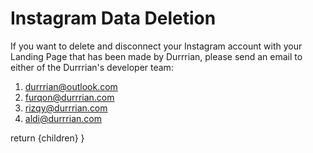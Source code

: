 
# Instagram Data Deletion

If you want to delete and disconnect your Instagram account with your Landing Page that has been made by Durrrian, please send an email to either of the Durrrian's developer team:

1. [durrrian@outlook.com](mailto:durrrian@outlook.com)
2. [furqon@durrrian.com](mailto:furqon@durrrian.com)
3. [rizqy@durrrian.com](mailto:rizqy@durrrian.com)
4. [aldi@durrrian.com](mailto:aldi@durrrian.com)

  return <MdxLayout title='Durrrian — Instagram Data Deletion'>{children}</MdxLayout>
}
